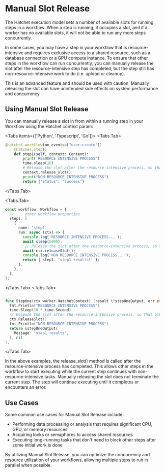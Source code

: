 
# Manual Slot Release

The Hatchet execution model sets a number of available slots for running steps in a workflow. When a step is running, it occupies a slot, and if a worker has no available slots, it will not be able to run any more steps concurrently.

In some cases, you may have a step in your workflow that is resource-intensive and requires exclusive access to a shared resource, such as a database connection or a GPU compute instance. To ensure that other steps in the workflow can run concurrently, you can manually release the slot after the resource-intensive step has completed, but the step still has non-resource-intensive work to do (i.e. upload or cleanup).

<Callout type="warning">
  This is an advanced feature and should be used with caution. Manually releasing the slot can have unintended side effects on system performance and concurrency.
</Callout>

## Using Manual Slot Release

You can manually release a slot in from within a running step in your Workflow using the Hatchet context param:

<Tabs items={['Python', 'Typescript', 'Go']}>
<Tabs.Tab>
```python
@hatchet.workflow(on_events=["user:create"])
    @hatchet.step()
    def step1(self, context: Context):
        print('RESOURCE INTENSIVE PROCESS')
        time.sleep(10)
        # Release the slot after the resource-intensive process, so that other steps can run
        context.release_slot()
        print("NON RESOURCE INTENSIVE PROCESS")
        return {"status": "success"}
```
</Tabs.Tab>

<Tabs.Tab>
```typescript
const workflow: Workflow = {
  // ... other workflow properties
  steps: [
    {
      name: 'step1',
      run: async (ctx) => {
        console.log('RESOURCE INTENSIVE PROCESS...');
        await sleep(5000);
         // Release the slot after the resource-intensive process, so that other steps can run
        await ctx.releaseSlot();
        console.log('NON RESOURCE INTENSIVE PROCESS...');
        return { step1: 'step1 results!' };
      },
    },
  ],
};

```

</Tabs.Tab>
<Tabs.Tab>
```go

func StepOne(ctx worker.HatchetContext) (result \*stepOneOutput, err error) {
  fmt.Println("RESOURCE INTENSIVE PROCESS")
  time.Sleep(10 * time.Second)
  // Release the slot after the resource-intensive process, so that other steps can run 
  ctx.ReleaseSlot()
  fmt.Println("NON RESOURCE INTENSIVE PROCESS")
  return &stepOneOutput{
    Message: "step1 results",
  }, nil
},
```
</Tabs.Tab>
</Tabs>

In the above examples, the release_slot() method is called after the resource-intensive process has completed. This allows other steps in the workflow to start executing while the current step continues with non-resource-intensive tasks.
<Callout type="info">
  Manually releasing the slot does not terminate the current step. The step will continue executing until it completes or encounters an error.
</Callout>

## Use Cases
Some common use cases for Manual Slot Release include:

- Performing data processing or analysis that requires significant CPU, GPU, or memory resources
- Acquiring locks or semaphores to access shared resources
- Executing long-running tasks that don't need to block other steps after some initial work is done

By utilizing Manual Slot Release, you can optimize the concurrency and resource utilization of your workflows, allowing multiple steps to run in parallel when possible.
